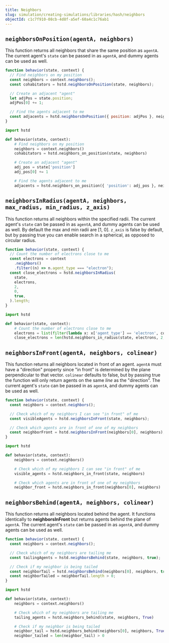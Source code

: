 ```yaml
---
title: Neighbors
slug: simulation/creating-simulations/libraries/hash/neighbors
objectId: c1c7f910-08cb-4d8f-a5ef-60a4c1c76ab1
---
```


## `neighborsOnPosition(agentA, neighbors)`

This function returns all neighbors that share the same position as `agentA`. The current agent's `state` can be passed in as `agentA`, and dummy agents can be used as well.

<Tabs>
<Tab title="JavaScript">

```javascript
function behavior(state, context) {
  // Find neighbors on my position
  const neighbors = context.neighbors();
  const cohabitators = hstd.neighborsOnPosition(state, neighbors);

  // Create an adjacent "agent"
  let adjPos = state.position;
  adjPos[0] += 1;

  // Find the agents adjacent to me
  const adjacents = hstd.neighborsOnPosition({ position: adjPos }, neighbors);
}
```

</Tab>
<Tab title="Python">

```python
import hstd

def behavior(state, context):
    # Find neighbors on my position
    neighbors = context.neighbors()
    cohabitators = hstd.neighbors_on_position(state, neighbors)

    # Create an adjacent "agent"
    adj_pos = state['position']
    adj_pos[0] += 1

    # Find the agents adjacent to me
    adjacents = hstd.neighbors_on_position({ 'position': adj_pos }, neighbors)
```

</Tab>
</Tabs>

## `neighborsInRadius(agentA, neighbors, max_radius, min_radius, z_axis)`

This function returns all neighbors within the specified radii. The current agent's `state` can be passed in as `agentA`, and dummy agents can be used as well. By default the max and min radii are \[1, 0\]. `z_axis` is false by default, but by passing true you can enable search in a spherical, as opposed to circular radius.

<Tabs>
<Tab title="JavaScript">

```javascript
function behavior(state, context) {
  // Count the number of electrons close to me
  const electrons = context
    .neighbors()
    .filter((n) => n.agent_type === "electron");
  const close_electrons = hstd.neighborsInRadius(
    state,
    electrons,
    2,
    0,
    true,
  ).length;
}
```

</Tab>
<Tab title="Python">

```python
import hstd

def behavior(state, context):
    # Count the number of electrons close to me
    electrons = list(filter(lambda x: x['agent_type'] == 'electron', context.neighbors))
    close_electrons = len(hstd.neighbors_in_radius(state, electrons, 2, 0, True))
```

</Tab>
</Tabs>

## `neighborsInFront(agentA, neighbors, colinear)`

This function returns all neighbors located in front of an agent. `agentA` must have a "direction" property since "in front" is determined by the plane perpendicular to that vector. `colinear` defaults to false, but by passing true the function will only return agents on the same _line_ as the "direction". The current agent's `state` can be passed in as `agentA`, and dummy agents can be used as well.

<Tabs>
<Tab title="JavaScript">

```javascript
function behavior(state, context) {
  const neighbors = context.neighbors();

  // Check which of my neighbors I can see "in front" of me
  const visibleAgents = hstd.neighborsInFront(state, neighbors);

  // Check which agents are in front of one of my neighbors
  const neighborFront = hstd.neighborsInFront(neighbors[0], neighbors);
}
```

</Tab>
<Tab title="Python">

```python
import hstd

def behavior(state, context):
    neighbors = context.neighbors()

    # Check which of my neighbors I can see "in front" of me
    visible_agents = hstd.neighbors_in_front(state, neighbors)

    # Check which agents are in front of one of my neighbors
    neighbor_front = hstd.neighbors_in_front(neighbors[0], neighbors)
```

</Tab>
</Tabs>

## `neighborsBehind(agentA, neighbors, colinear)`

This function returns all neighbors located behind the agent. It functions identically to **neighborsInFront** but returns agents behind the plane of `agentA`. The current agent's `state` can be passed in as `agentA`, and dummy agents can be used as well.

<Tabs>
<Tab title="JavaScript">

```javascript
function behavior(state, context) {
  const neighbors = context.neighbors();

  // Check which of my neighbors are tailing me
  const tailingAgents = hstd.neighborsBehind(state, neighbors, true);

  // Check if my neighbor is being tailed
  const neighborTail = hstd.neighborsBehind(neighbors[0], neighbors, true);
  const neighborTailed = neighborTail.length > 0;
}
```

</Tab>
<Tab title="Python">

```python
import hstd

def behavior(state, context):
    neighbors = context.neighbors()

    # Check which of my neighbors are tailing me
    tailing_agents = hstd.neighbors_behind(state, neighbors, True)

    # Check if my neighbor is being tailed
    neighbor_tail = hstd.neighbors_behind(neighbors[0], neighbors, True)
    neighbor_tailed = len(neighbor_tail) > 0
```

</Tab>
</Tabs>
